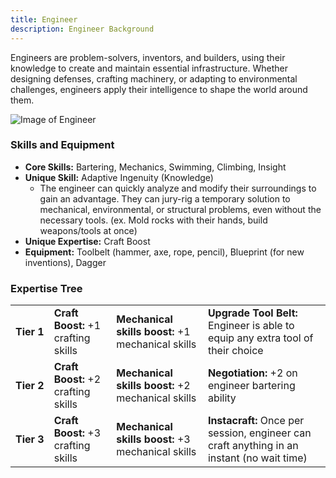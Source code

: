 ```yaml
---
title: Engineer
description: Engineer Background
---
```


Engineers are problem-solvers, inventors, and builders, using their knowledge to create and maintain essential infrastructure. Whether designing defenses, crafting machinery, or adapting to environmental challenges, engineers apply their intelligence to shape the world around them.

![Image of Engineer](../../../assets/background/Engineer.png)

### Skills and Equipment

-   **Core Skills:** Bartering, Mechanics, Swimming, Climbing, Insight
-   **Unique Skill:** Adaptive Ingenuity (Knowledge)
    -   The engineer can quickly analyze and modify their surroundings to gain an advantage. They can jury-rig a temporary solution to mechanical, environmental, or structural problems, even without the necessary tools. (ex. Mold rocks with their hands, build weapons/tools at once)
-   **Unique Expertise:** Craft Boost
-   **Equipment:** Toolbelt (hammer, axe, rope, pencil), Blueprint (for new inventions), Dagger

### Expertise Tree

|                 |                                     |                                                   |                                                                                            |
| --------------- | ----------------------------------- | ------------------------------------------------- | ------------------------------------------------------------------------------------------ |
| **Tier&nbsp;1** | **Craft Boost:** +1 crafting skills | **Mechanical skills boost:** +1 mechanical skills | **Upgrade Tool Belt:** Engineer is able to equip any extra tool of their choice            |
| **Tier&nbsp;2** | **Craft Boost:** +2 crafting skills | **Mechanical skills boost:** +2 mechanical skills | **Negotiation:** +2 on engineer bartering ability                                          |
| **Tier&nbsp;3** | **Craft Boost:** +3 crafting skills | **Mechanical skills boost:** +3 mechanical skills | **Instacraft:** Once per session, engineer can craft anything in an instant (no wait time) |
